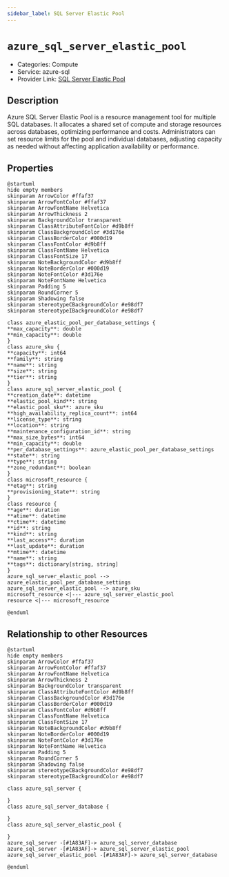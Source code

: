 ```yaml
---
sidebar_label: SQL Server Elastic Pool
---
```


# `azure_sql_server_elastic_pool`

- Categories: Compute
- Service: azure-sql
- Provider Link: [SQL Server Elastic Pool](https://learn.microsoft.com/en-us/azure/azure-sql/database/elastic-pool-overview)

## Description

Azure SQL Server Elastic Pool is a resource management tool for multiple SQL databases. It allocates a shared set of compute and storage resources across databases, optimizing performance and costs. Administrators can set resource limits for the pool and individual databases, adjusting capacity as needed without affecting application availability or performance.

## Properties

<ZoomPanPinch>

```kroki imgType="plantuml" imgAlt="Diagram of SQL Server Elastic Pool data model"
@startuml
hide empty members
skinparam ArrowColor #ffaf37
skinparam ArrowFontColor #ffaf37
skinparam ArrowFontName Helvetica
skinparam ArrowThickness 2
skinparam BackgroundColor transparent
skinparam ClassAttributeFontColor #d9b8ff
skinparam ClassBackgroundColor #3d176e
skinparam ClassBorderColor #000d19
skinparam ClassFontColor #d9b8ff
skinparam ClassFontName Helvetica
skinparam ClassFontSize 17
skinparam NoteBackgroundColor #d9b8ff
skinparam NoteBorderColor #000d19
skinparam NoteFontColor #3d176e
skinparam NoteFontName Helvetica
skinparam Padding 5
skinparam RoundCorner 5
skinparam Shadowing false
skinparam stereotypeCBackgroundColor #e98df7
skinparam stereotypeIBackgroundColor #e98df7

class azure_elastic_pool_per_database_settings {
**max_capacity**: double
**min_capacity**: double
}
class azure_sku {
**capacity**: int64
**family**: string
**name**: string
**size**: string
**tier**: string
}
class azure_sql_server_elastic_pool {
**creation_date**: datetime
**elastic_pool_kind**: string
**elastic_pool_sku**: azure_sku
**high_availability_replica_count**: int64
**license_type**: string
**location**: string
**maintenance_configuration_id**: string
**max_size_bytes**: int64
**min_capacity**: double
**per_database_settings**: azure_elastic_pool_per_database_settings
**state**: string
**type**: string
**zone_redundant**: boolean
}
class microsoft_resource {
**etag**: string
**provisioning_state**: string
}
class resource {
**age**: duration
**atime**: datetime
**ctime**: datetime
**id**: string
**kind**: string
**last_access**: duration
**last_update**: duration
**mtime**: datetime
**name**: string
**tags**: dictionary[string, string]
}
azure_sql_server_elastic_pool --> azure_elastic_pool_per_database_settings
azure_sql_server_elastic_pool --> azure_sku
microsoft_resource <|--- azure_sql_server_elastic_pool
resource <|--- microsoft_resource

@enduml
```

</ZoomPanPinch>

## Relationship to other Resources

<ZoomPanPinch>

```kroki imgType="plantuml" imgAlt="Diagram of SQL Server Elastic Pool resource relationships"
@startuml
hide empty members
skinparam ArrowColor #ffaf37
skinparam ArrowFontColor #ffaf37
skinparam ArrowFontName Helvetica
skinparam ArrowThickness 2
skinparam BackgroundColor transparent
skinparam ClassAttributeFontColor #d9b8ff
skinparam ClassBackgroundColor #3d176e
skinparam ClassBorderColor #000d19
skinparam ClassFontColor #d9b8ff
skinparam ClassFontName Helvetica
skinparam ClassFontSize 17
skinparam NoteBackgroundColor #d9b8ff
skinparam NoteBorderColor #000d19
skinparam NoteFontColor #3d176e
skinparam NoteFontName Helvetica
skinparam Padding 5
skinparam RoundCorner 5
skinparam Shadowing false
skinparam stereotypeCBackgroundColor #e98df7
skinparam stereotypeIBackgroundColor #e98df7

class azure_sql_server {

}
class azure_sql_server_database {

}
class azure_sql_server_elastic_pool {

}
azure_sql_server -[#1A83AF]-> azure_sql_server_database
azure_sql_server -[#1A83AF]-> azure_sql_server_elastic_pool
azure_sql_server_elastic_pool -[#1A83AF]-> azure_sql_server_database

@enduml
```

</ZoomPanPinch>
